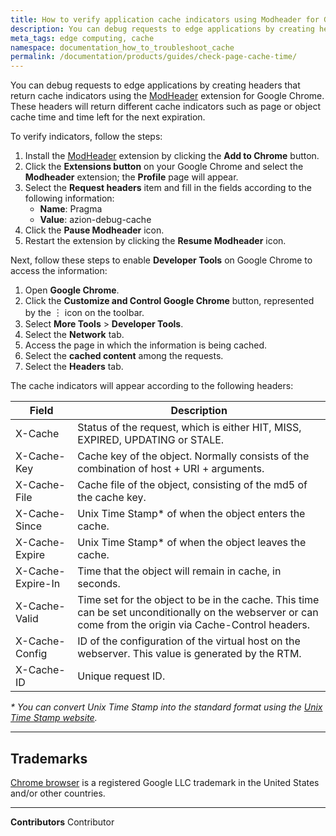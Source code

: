 ```yaml
---
title: How to verify application cache indicators using Modheader for Google Chrome
description: You can debug requests to edge applications by creating headers that return cache indicators using the ModHeader extension for Google Chrome.
meta_tags: edge computing, cache
namespace: documentation_how_to_troubleshoot_cache
permalink: /documentation/products/guides/check-page-cache-time/
---
```


You can debug requests to edge applications by creating headers that return cache indicators using the [ModHeader](https://modheader.com/) extension for Google Chrome. These headers will return different cache indicators such as page or object cache time and time left for the next expiration.

To verify indicators, follow the steps:

1. Install the [ModHeader](https://chrome.google.com/webstore/detail/modheader-modify-http-hea/idgpnmonknjnojddfkpgkljpfnnfcklj) extension by clicking the **Add to Chrome** button.
2. Click the **Extensions button** on your Google Chrome and select the **Modheader** extension; the **Profile** page will appear.
3. Select the **Request headers** item and fill in the fields according to the following information:
   - **Name**: Pragma
   - **Value**: azion-debug-cache
4. Click the **Pause Modheader** icon.
5. Restart the extension by clicking the **Resume Modheader** icon.

Next, follow these steps to enable **Developer Tools** on Google Chrome to access the information:

1. Open **Google Chrome**.
2. Click the **Customize and Control Google Chrome** button, represented by the ︙ icon on the toolbar.
3. Select **More Tools** > **Developer Tools**.
4. Select the **Network** tab.
5. Access the page in which the information is being cached.
6. Select the **cached content** among the requests.
7. Select the **Headers** tab.

The cache indicators will appear according to the following headers:

| Field | Description |
| --- | --- |
| X-Cache | Status of the request, which is either HIT, MISS, EXPIRED, UPDATING or STALE. |
| X-Cache-Key | Cache key of the object. Normally consists of the combination of host + URI + arguments. |
| X-Cache-File | Cache file of the object, consisting of the md5 of the cache key. |
| X-Cache-Since | Unix Time Stamp* of when the object enters the cache. |
| X-Cache-Expire | Unix Time Stamp* of when the object leaves the cache. |
| X-Cache-Expire-In | Time that the object will remain in cache, in seconds. |
| X-Cache-Valid | Time set for the object to be in the cache. This time can be set unconditionally on the webserver or can come from the origin via Cache-Control headers. |
| X-Cache-Config | ID of the configuration of the virtual host on the webserver. This value is generated by the RTM. |
| X-Cache-ID | Unique request ID. |

*\* You can convert Unix Time Stamp into the standard format using the [Unix Time Stamp website](http://www.unixtimestamp.com/).*

---

## Trademarks

[Chrome browser](https://www.google.com/chrome/) is a registered Google LLC trademark in the United States and/or other countries.



---


**Contributors** <ContributorList>Contributor</ContributorList>
